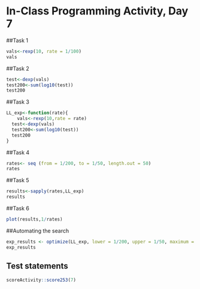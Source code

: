 # In-Class Programming Activity, Day 7

##Task 1
```r
vals<-rexp(10, rate = 1/100)
vals
```
##Task 2
```r
test<-dexp(vals)
test200<-sum(log10(test))
test200
```
##Task 3
```r
LL_exp<-function(rate){
    vals<-rexp(10,rate = rate)
  test<-dexp(vals)
  test200<-sum(log10(test))
  test200
}
```
##Task 4
```r
rates<- seq (from = 1/200, to = 1/50, length.out = 50)
rates
```
##Task 5
```r
results<-sapply(rates,LL_exp)
results
```

##Task 6
```r
plot(results,1/rates)
```
##Automating the search
```r
exp_results <- optimize(LL_exp, lower = 1/200, upper = 1/50, maximum = TRUE)
exp_results
```
## Test statements

```r
scoreActivity::score253(7)
```